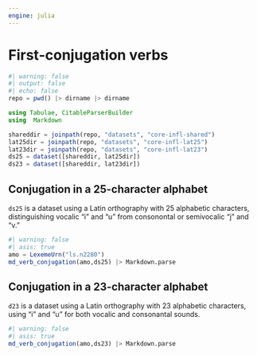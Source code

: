 ```yaml
---
engine: julia
---
```



# First-conjugation verbs

```julia
#| warning: false
#| output: false
#| echo: false
repo = pwd() |> dirname |> dirname

using Tabulae, CitableParserBuilder
using  Markdown

shareddir = joinpath(repo, "datasets", "core-infl-shared") 
lat25dir = joinpath(repo, "datasets", "core-infl-lat25") 
lat23dir = joinpath(repo, "datasets", "core-infl-lat23") 
ds25 = dataset([shareddir, lat25dir])
ds23 = dataset([shareddir, lat23dir])
```


## Conjugation in a 25-character alphabet

`ds25` is a dataset using a Latin orthography with 25 alphabetic characters, distinguishing vocalic "i" and "u" from consonontal or semivocalic "j" and "v."

```julia
#| warning: false
#| asis: true
amo = LexemeUrn("ls.n2280")
md_verb_conjugation(amo,ds25) |> Markdown.parse
```




## Conjugation in a 23-character alphabet



`d23` is a dataset using a Latin orthography with 23 alphabetic characters, using "i" and "u" for both vocalic and consonantal sounds.


```julia
#| warning: false
#| asis: true
md_verb_conjugation(amo,ds23) |> Markdown.parse
```